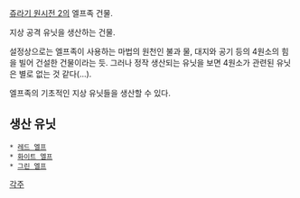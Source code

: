 [[쥬라기 원시전 2]]의 엘프족 건물.

지상 공격 유닛을 생산하는 건물. 

설정상으로는 엘프족이 사용하는 마법의 원천인 불과 물, 대지와 공기 등의 4원소의 힘을 빌어 건설한 건물이라는 듯. 그러나 정작 생산되는 유닛을 보면 4원소가 관련된 유닛은 별로 없는 것 같다(...).

엘프족의 기초적인 지상 유닛들을 생산할 수 있다.

== 생산 유닛 ==

 * [[레드 엘프]]
 * [[화이트 엘프]]
 * [[그린 엘프]]


[[각주]]
